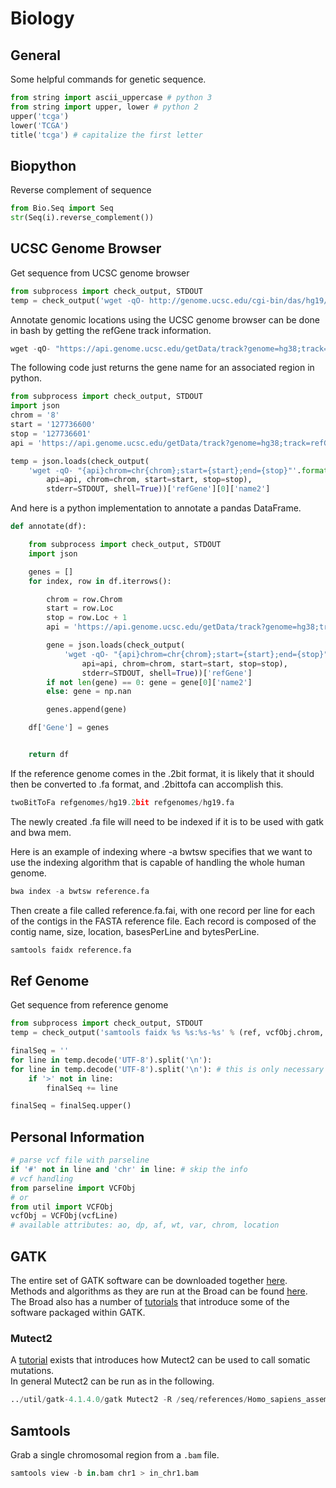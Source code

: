 # Biology {#biology}

## General
Some helpful commands for genetic sequence.
```python
from string import ascii_uppercase # python 3
from string import upper, lower # python 2
upper('tcga')
lower('TCGA')
title('tcga') # capitalize the first letter
```

## Biopython 
Reverse complement of sequence
```python
from Bio.Seq import Seq
str(Seq(i).reverse_complement())
```

## UCSC Genome Browser
Get sequence from UCSC genome browser
```python
from subprocess import check_output, STDOUT
temp = check_output('wget -qO- http://genome.ucsc.edu/cgi-bin/das/hg19/dna?segment=%s:%s,%s' % (vcfObj.chrom,low,high), stderr=STDOUT, shell=True)
```

Annotate genomic locations using the UCSC genome browser can be done in bash by getting the refGene track information.
```python
wget -qO- "https://api.genome.ucsc.edu/getData/track?genome=hg38;track=refGene;chrom=chr8;start=127736600;end=127736601"
```

The following code just returns the gene name for an associated region in python.
```python
from subprocess import check_output, STDOUT
import json
chrom = '8'
start = '127736600'
stop = '127736601'
api = 'https://api.genome.ucsc.edu/getData/track?genome=hg38;track=refGene;'

temp = json.loads(check_output(
    'wget -qO- "{api}chrom=chr{chrom};start={start};end={stop}"'.format(
        api=api, chrom=chrom, start=start, stop=stop),
        stderr=STDOUT, shell=True))['refGene'][0]['name2']
```

And here is a python implementation to annotate a pandas DataFrame.
```python
def annotate(df):

    from subprocess import check_output, STDOUT
    import json

    genes = []
    for index, row in df.iterrows():

        chrom = row.Chrom
        start = row.Loc
        stop = row.Loc + 1
        api = 'https://api.genome.ucsc.edu/getData/track?genome=hg38;track=refGene;'

        gene = json.loads(check_output(
            'wget -qO- "{api}chrom=chr{chrom};start={start};end={stop}"'.format(
                api=api, chrom=chrom, start=start, stop=stop),
                stderr=STDOUT, shell=True))['refGene']
        if not len(gene) == 0: gene = gene[0]['name2']
        else: gene = np.nan

        genes.append(gene)

    df['Gene'] = genes


    return df
```

If the reference genome comes in the .2bit format, it is likely that it should then be converted to .fa format, and .2bittofa can accomplish this.
```python
twoBitToFa refgenomes/hg19.2bit refgenomes/hg19.fa
```

The newly created .fa file will need to be indexed if it is to be used with gatk and bwa mem.

Here is an example of indexing where -a bwtsw specifies that we want to use the indexing algorithm that is capable of handling the whole human genome.
```python
bwa index -a bwtsw reference.fa
```

Then create a file called reference.fa.fai, with one record per line for each of the contigs in the FASTA reference file. Each record is composed of the contig name, size, location, basesPerLine and bytesPerLine.
```python
samtools faidx reference.fa
```

## Ref Genome
Get sequence from reference genome
```python
from subprocess import check_output, STDOUT
temp = check_output('samtools faidx %s %s:%s-%s' % (ref, vcfObj.chrom, low, high), stderr=STDOUT, shell=True)

finalSeq = ''
for line in temp.decode('UTF-8').split('\n'):
for line in temp.decode('UTF-8').split('\n'): # this is only necessary in python 3 to convert binary to string
	if '>' not in line:
		finalSeq += line

finalSeq = finalSeq.upper()
```

## Personal Information
```python
# parse vcf file with parseline
if '#' not in line and 'chr' in line: # skip the info
# vcf handling
from parseline import VCFObj
# or
from util import VCFObj
vcfObj = VCFObj(vcfLine)
# available attributes: ao, dp, af, wt, var, chrom, location
```

## GATK
The entire set of GATK software can be downloaded together [here]('https://software.broadinstitute.org/gatk/').  
Methods and algorithms as they are run at the Broad can be found [here]('https://software.broadinstitute.org/gatk/documentation/topic?name=methods').  
The Broad also has a number of [tutorials]('https://software.broadinstitute.org/gatk/documentation/topic?name=tutorials') that introduce some of the software packaged within GATK. 

### Mutect2
A [tutorial]('https://software.broadinstitute.org/gatk/documentation/article?id=24057') exists that introduces how Mutect2 can be used to call somatic mutations.  
In general Mutect2 can be run as in the following.  
```python
../util/gatk-4.1.4.0/gatk Mutect2 -R /seq/references/Homo_sapiens_assembly38/v0/Homo_sapiens_assembly38.fasta -I tumor.bam -O unfiltered.vcf
```

## Samtools                                         
Grab a single chromosomal region from a `.bam` file.
```python
samtools view -b in.bam chr1 > in_chr1.bam          
```                                                 


